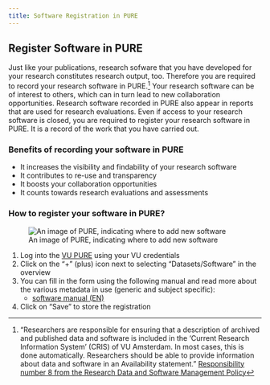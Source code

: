 ```yaml
---
title: Software Registration in PURE 
---
```


## Register Software in PURE

Just like your publications, research sofware that you have developed for your research constitutes research output, too. Therefore you are required to record your research software in PURE.[^1] Your research software can be of interest to others, which can in turn lead to new collaboration opportunities. Research software recorded in PURE also appear in reports that are used for research evaluations. Even if access to your research software is closed, you are required to register your research software in PURE. It is a record of the work that you have carried out.

### Benefits of recording your software in PURE

* It increases the visibility and findability of your research software
* It contributes to re-use and transparency
* It boosts your collaboration opportunities
* It counts towards research evaluations and assessments

### How to register your software in PURE?

![An image of PURE, indicating where to add new software](../public/PURE-AddDataset.png)

1. Log into the [VU PURE](https://research.vu.nl/admin/workspace.xhtml) using your VU credentials
2. Click on the "+" (plus) icon next to selecting “Datasets/Software” in the overview
3. You can fill in the form using the following manual and read more about the various metadata in use (generic and subject specific):
    * [software manual (EN)](../public/Register_Software_in_Pure.pdf)
4. Click on "Save" to store the registration

[^1]: “Researchers are responsible for ensuring that a description of archived and published data and software is included in the ‘Current Research Information System’ (CRIS) of VU Amsterdam. In most cases, this is done automatically. Researchers should be able to provide information about data and software in an Availability statement.” [Responsibility number 8 from the Research Data and Software Management Policy](https://rdm.vu.nl/public/policies-regulations/RDSM-policy-VU-EN-v3.0.pdf)
